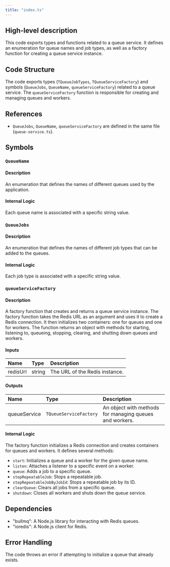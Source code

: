 ```yaml
---
title: "index.ts"
---
```


## High-level description
This code exports types and functions related to a queue service. It defines an enumeration for queue names and job types, as well as a factory function for creating a queue service instance.

## Code Structure
The code exports types (`TQueueJobTypes`, `TQueueServiceFactory`) and symbols (`QueueJobs`, `QueueName`, `queueServiceFactory`) related to a queue service. The `queueServiceFactory` function is responsible for creating and managing queues and workers.

## References
- `QueueJobs`, `QueueName`, `queueServiceFactory` are defined in the same file (`queue-service.ts`).

## Symbols

### `QueueName`
#### Description
An enumeration that defines the names of different queues used by the application.

#### Internal Logic
Each queue name is associated with a specific string value.

### `QueueJobs`
#### Description
An enumeration that defines the names of different job types that can be added to the queues.

#### Internal Logic
Each job type is associated with a specific string value.

### `queueServiceFactory`
#### Description
A factory function that creates and returns a queue service instance. The factory function takes the Redis URL as an argument and uses it to create a Redis connection. It then initializes two containers: one for queues and one for workers. The function returns an object with methods for starting, listening to, queueing, stopping, clearing, and shutting down queues and workers.

#### Inputs
| Name | Type | Description |
|:-----|:-----|:------------|
| redisUrl | string | The URL of the Redis instance. |

#### Outputs
| Name | Type | Description |
|:-----|:-----|:------------|
| queueService | `TQueueServiceFactory` | An object with methods for managing queues and workers. |

#### Internal Logic
The factory function initializes a Redis connection and creates containers for queues and workers. It defines several methods:
- `start`: Initializes a queue and a worker for the given queue name.
- `listen`: Attaches a listener to a specific event on a worker.
- `queue`: Adds a job to a specific queue.
- `stopRepeatableJob`: Stops a repeatable job.
- `stopRepeatableJobByJobId`: Stops a repeatable job by its ID.
- `clearQueue`: Clears all jobs from a specific queue.
- `shutdown`: Closes all workers and shuts down the queue service.

## Dependencies
- "bullmq": A Node.js library for interacting with Redis queues.
- "ioredis": A Node.js client for Redis.

## Error Handling
The code throws an error if attempting to initialize a queue that already exists.
